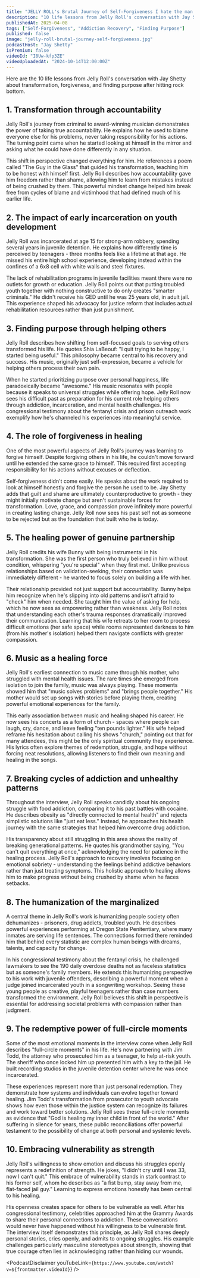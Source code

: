 ```yaml
---
title: "JELLY ROLL's Brutal Journey of Self-Forgiveness I hate the man I used to be..."
description: "10 life lessons from Jelly Roll's conversation with Jay Shetty about transformation, forgiveness, and finding purpose after hitting rock bottom."
publishedAt: 2025-04-08
tags: ["Self-Forgiveness", "Addiction Recovery", "Finding Purpose"]
published: false
image: "jelly-roll-brutal-journey-self-forgiveness.jpg"
podcastHost: "Jay Shetty"
isPremium: false
videoId: "I8Uw-kfp3ZE"
videoUploadedAt: "2024-10-14T12:00:00Z"
---
```



<PodcastSummaryPageLayout frontmatter={frontmatter}>

Here are the 10 life lessons from Jelly Roll's conversation with Jay Shetty about transformation, forgiveness, and finding purpose after hitting rock bottom.

## 1. Transformation through accountability

Jelly Roll's journey from criminal to award-winning musician demonstrates the power of taking true accountability. He explains how he used to blame everyone else for his problems, never taking responsibility for his actions. The turning point came when he started looking at himself in the mirror and asking what he could have done differently in any situation.

This shift in perspective changed everything for him. He references a poem called "The Guy in the Glass" that guided his transformation, teaching him to be honest with himself first. Jelly Roll describes how accountability gave him freedom rather than shame, allowing him to learn from mistakes instead of being crushed by them. This powerful mindset change helped him break free from cycles of blame and victimhood that had defined much of his earlier life.

## 2. The impact of early incarceration on youth development

Jelly Roll was incarcerated at age 15 for strong-arm robbery, spending several years in juvenile detention. He explains how differently time is perceived by teenagers - three months feels like a lifetime at that age. He missed his entire high school experience, developing instead within the confines of a 6x8 cell with white walls and steel fixtures.

The lack of rehabilitation programs in juvenile facilities meant there were no outlets for growth or education. Jelly Roll points out that putting troubled youth together with nothing constructive to do only creates "smarter criminals." He didn't receive his GED until he was 25 years old, in adult jail. This experience shaped his advocacy for justice reform that includes actual rehabilitation resources rather than just punishment.

## 3. Finding purpose through helping others

Jelly Roll describes how shifting from self-focused goals to serving others transformed his life. He quotes Shia LaBeouf: "I quit trying to be happy, I started being useful." This philosophy became central to his recovery and success. His music, originally just self-expression, became a vehicle for helping others process their own pain.

When he started prioritizing purpose over personal happiness, life paradoxically became "awesome." His music resonates with people because it speaks to universal struggles while offering hope. Jelly Roll now sees his difficult past as preparation for his current role helping others through addiction, incarceration, and mental health challenges. His congressional testimony about the fentanyl crisis and prison outreach work exemplify how he's channeled his experiences into meaningful service.

## 4. The role of forgiveness in healing

One of the most powerful aspects of Jelly Roll's journey was learning to forgive himself. Despite forgiving others in his life, he couldn't move forward until he extended the same grace to himself. This required first accepting responsibility for his actions without excuses or deflection.

Self-forgiveness didn't come easily. He speaks about the work required to look at himself honestly and forgive the person he used to be. Jay Shetty adds that guilt and shame are ultimately counterproductive to growth - they might initially motivate change but aren't sustainable forces for transformation. Love, grace, and compassion prove infinitely more powerful in creating lasting change. Jelly Roll now sees his past self not as someone to be rejected but as the foundation that built who he is today.

## 5. The healing power of genuine partnership

Jelly Roll credits his wife Bunny with being instrumental in his transformation. She was the first person who truly believed in him without condition, whispering "you're special" when they first met. Unlike previous relationships based on validation-seeking, their connection was immediately different - he wanted to focus solely on building a life with her.

Their relationship provided not just support but accountability. Bunny helps him recognize when he's slipping into old patterns and isn't afraid to "check" him when needed. She taught him the value of asking for help, which he now sees as empowering rather than weakness. Jelly Roll notes that understanding each other's trauma responses dramatically improved their communication. Learning that his wife retreats to her room to process difficult emotions (her safe space) while rooms represented darkness to him (from his mother's isolation) helped them navigate conflicts with greater compassion.

## 6. Music as a healing force

Jelly Roll's earliest connection to music came through his mother, who struggled with mental health issues. The rare times she emerged from isolation to join the family, music was always playing. These moments showed him that "music solves problems" and "brings people together." His mother would set up songs with stories before playing them, creating powerful emotional experiences for the family.

This early association between music and healing shaped his career. He now sees his concerts as a form of church - spaces where people can laugh, cry, dance, and leave feeling "ten pounds lighter." His wife helped reframe his hesitation about calling his shows "church," pointing out that for many attendees, this might be the only spiritual community they experience. His lyrics often explore themes of redemption, struggle, and hope without forcing neat resolutions, allowing listeners to find their own meaning and healing in the songs.

## 7. Breaking cycles of addiction and unhealthy patterns

Throughout the interview, Jelly Roll speaks candidly about his ongoing struggle with food addiction, comparing it to his past battles with cocaine. He describes obesity as "directly connected to mental health" and rejects simplistic solutions like "just eat less." Instead, he approaches his health journey with the same strategies that helped him overcome drug addiction.

His transparency about still struggling in this area shows the reality of breaking generational patterns. He quotes his grandmother saying, "You can't quit everything at once," acknowledging the need for patience in the healing process. Jelly Roll's approach to recovery involves focusing on emotional sobriety - understanding the feelings behind addictive behaviors rather than just treating symptoms. This holistic approach to healing allows him to make progress without being crushed by shame when he faces setbacks.

## 8. The humanization of the marginalized

A central theme in Jelly Roll's work is humanizing people society often dehumanizes - prisoners, drug addicts, troubled youth. He describes powerful experiences performing at Oregon State Penitentiary, where many inmates are serving life sentences. The connections formed there reminded him that behind every statistic are complex human beings with dreams, talents, and capacity for change.

In his congressional testimony about the fentanyl crisis, he challenged lawmakers to see the 190 daily overdose deaths not as faceless statistics but as someone's family members. He extends this humanizing perspective to his work with juvenile offenders, describing a powerful moment when a judge joined incarcerated youth in a songwriting workshop. Seeing these young people as creative, playful teenagers rather than case numbers transformed the environment. Jelly Roll believes this shift in perspective is essential for addressing societal problems with compassion rather than judgment.

## 9. The redemptive power of full-circle moments

Some of the most emotional moments in the interview come when Jelly Roll describes "full-circle moments" in his life. He's now partnering with Jim Todd, the attorney who prosecuted him as a teenager, to help at-risk youth. The sheriff who once locked him up presented him with a key to the jail. He built recording studios in the juvenile detention center where he was once incarcerated.

These experiences represent more than just personal redemption. They demonstrate how systems and individuals can evolve together toward healing. Jim Todd's transformation from prosecutor to youth advocate shows how even those within the justice system can recognize its failures and work toward better solutions. Jelly Roll sees these full-circle moments as evidence that "God is healing my inner child in front of the world." After suffering in silence for years, these public reconciliations offer powerful testament to the possibility of change at both personal and systemic levels.

## 10. Embracing vulnerability as strength

Jelly Roll's willingness to show emotion and discuss his struggles openly represents a redefinition of strength. He jokes, "I didn't cry until I was 33, now I can't quit." This embrace of vulnerability stands in stark contrast to his former self, whom he describes as "a fist bump, stay away from me, flat-faced jail guy." Learning to express emotions honestly has been central to his healing.

His openness creates space for others to be vulnerable as well. After his congressional testimony, celebrities approached him at the Grammy Awards to share their personal connections to addiction. These conversations would never have happened without his willingness to be vulnerable first. The interview itself demonstrates this principle, as Jelly Roll shares deeply personal stories, cries openly, and admits to ongoing struggles. His example challenges particularly masculine stereotypes about strength, showing that true courage often lies in acknowledging rather than hiding our wounds.

<PodcastDisclaimer
  youTubeLink={`https://www.youtube.com/watch?v=${frontmatter.videoId}`}
/>

</PodcastSummaryPageLayout>
